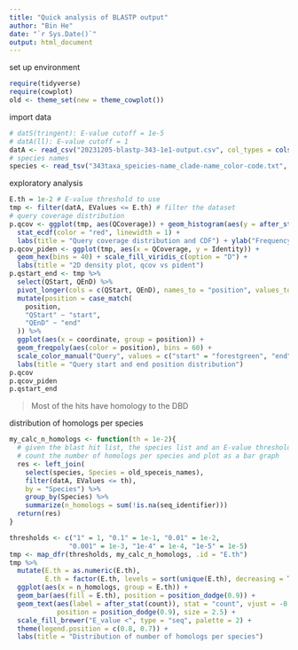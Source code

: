 ```yaml
---
title: "Quick analysis of BLASTP output"
author: "Bin He"
date: "`r Sys.Date()`"
output: html_document
---
```


set up environment
```r
require(tidyverse)
require(cowplot)
old <- theme_set(new = theme_cowplot())
```

import data
```r
# datS(tringent): E-value cutoff = 1e-5
# datA(ll): E-value cutoff = 1
datA <- read_csv("20231205-blastp-343-1e1-output.csv", col_types = cols())
# species names
species <- read_tsv("343taxa_speicies-name_clade-name_color-code.txt", col_types = cols())
```

exploratory analysis
```r
E.th = 1e-2 # E-value threshold to use
tmp <- filter(datA, EValues <= E.th) # filter the dataset
# query coverage distribution
p.qcov <- ggplot(tmp, aes(QCoverage)) + geom_histogram(aes(y = after_stat(count / sum(count))), bins = 50) +
  stat_ecdf(color = "red", linewidth = 1) +
  labs(title = "Query coverage distribution and CDF") + ylab("Frequency")
p.qcov_piden <- ggplot(tmp, aes(x = QCoverage, y = Identity)) + 
  geom_hex(bins = 40) + scale_fill_viridis_c(option = "D") +
  labs(title = "2D density plot, qcov vs pident")
p.qstart_end <- tmp %>% 
  select(QStart, QEnD) %>% 
  pivot_longer(cols = c(QStart, QEnD), names_to = "position", values_to = "coordinate") %>% 
  mutate(position = case_match(
    position,
    "QStart" ~ "start",
    "QEnD" ~ "end"
  )) %>% 
  ggplot(aes(x = coordinate, group = position)) +
  geom_freqpoly(aes(color = position), bins = 60) +
  scale_color_manual("Query", values = c("start" = "forestgreen", "end" = "orange2")) +
  labs(title = "Query start and end position distribution")
p.qcov
p.qcov_piden
p.qstart_end
```
> Most of the hits have homology to the DBD

distribution of homologs per species
```r
my_calc_n_homologs <- function(th = 1e-2){
  # given the blast hit list, the species list and an E-value threshold
  # count the number of homologs per species and plot as a bar graph
  res <- left_join(
    select(species, Species = old_speceis_names), 
    filter(datA, EValues <= th), 
    by = "Species") %>% 
    group_by(Species) %>% 
    summarize(n_homologs = sum(!is.na(seq_identifier)))
  return(res)
}
```

```r
thresholds <- c("1" = 1, "0.1" = 1e-1, "0.01" = 1e-2, 
               "0.001" = 1e-3, "1e-4" = 1e-4, "1e-5" = 1e-5)
tmp <- map_dfr(thresholds, my_calc_n_homologs, .id = "E.th")
tmp %>% 
  mutate(E.th = as.numeric(E.th),
         E.th = factor(E.th, levels = sort(unique(E.th), decreasing = TRUE))) %>% 
  ggplot(aes(x = n_homologs, group = E.th)) + 
  geom_bar(aes(fill = E.th), position = position_dodge(0.9)) + 
  geom_text(aes(label = after_stat(count)), stat = "count", vjust = -0.5,
            position = position_dodge(0.9), size = 2.5) +
  scale_fill_brewer("E_value <", type = "seq", palette = 2) +
  theme(legend.position = c(0.8, 0.7)) +
  labs(title = "Distribution of number of homologs per species")
```

